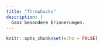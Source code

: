 ```yaml
---
title: "Throwbacks"
description: |
  Ganz besondere Erinnerungen. 
---
```


```r
knitr::opts_chunk$set(echo = FALSE)
```